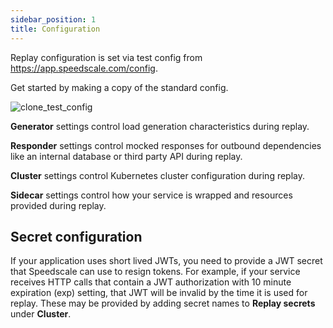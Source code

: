 ```yaml
---
sidebar_position: 1
title: Configuration
---
```


Replay configuration is set via test config from https://app.speedscale.com/config.

Get started by making a copy of the standard config.

![clone_test_config](./clone_test_config_standard.png)

**Generator** settings control load generation characteristics during replay.

**Responder** settings control mocked responses for outbound dependencies like an internal database or third party API during replay.

**Cluster** settings control Kubernetes cluster configuration during replay.

**Sidecar** settings control how your service is wrapped and resources provided during replay.

## Secret configuration

If your application uses short lived JWTs, you need to provide a JWT secret
that Speedscale can use to resign tokens. For example, if your service receives
HTTP calls that contain a JWT authorization with 10 minute expiration (exp)
setting, that JWT will be invalid by the time it is used for replay. These may
be provided by adding secret names to **Replay secrets** under **Cluster**.

